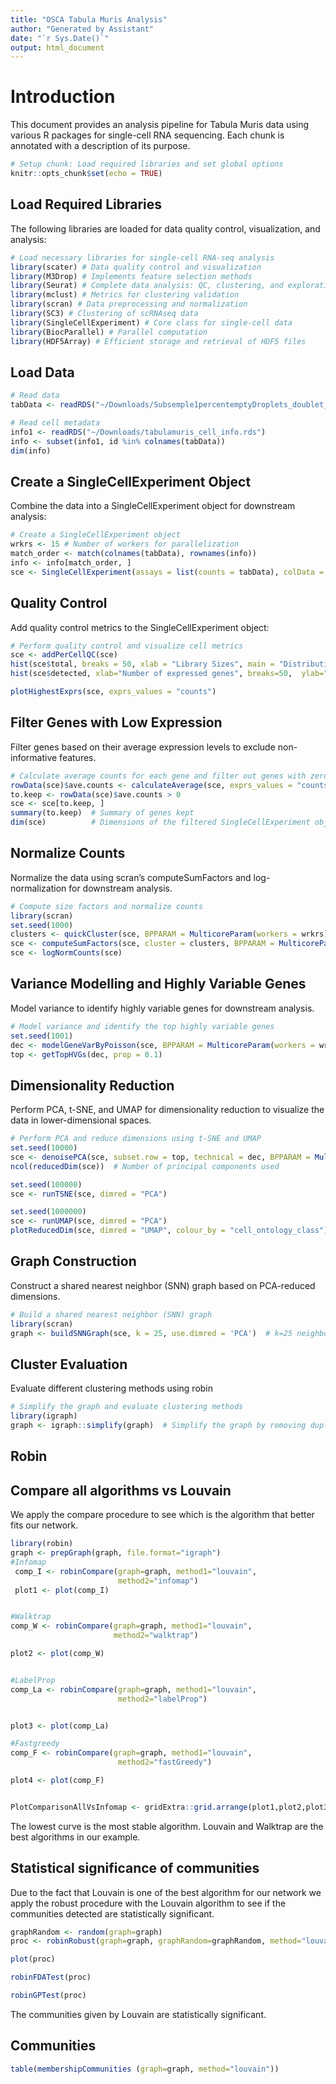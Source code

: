 ```yaml
---
title: "OSCA Tabula Muris Analysis"
author: "Generated by Assistant"
date: "`r Sys.Date()`"
output: html_document
---
```


# Introduction

This document provides an analysis pipeline for Tabula Muris data using various R packages for single-cell RNA sequencing. Each chunk is annotated with a description of its purpose.

```r
# Setup chunk: Load required libraries and set global options
knitr::opts_chunk$set(echo = TRUE)
```

## Load Required Libraries

The following libraries are loaded for data quality control, visualization, and analysis:

```r
# Load necessary libraries for single-cell RNA-seq analysis
library(scater) # Data quality control and visualization
library(M3Drop) # Implements feature selection methods
library(Seurat) # Complete data analysis: QC, clustering, and exploration
library(mclust) # Metrics for clustering validation
library(scran) # Data preprocessing and normalization
library(SC3) # Clustering of scRNAseq data
library(SingleCellExperiment) # Core class for single-cell data
library(BiocParallel) # Parallel computation
library(HDF5Array) # Efficient storage and retrieval of HDF5 files
```

## Load Data

```r
# Read data
tabData <- readRDS("~/Downloads/Subsemple1percentemptyDroplets_doublet_filtered_tabulamuris_mtx.rds")

# Read cell metadata 
info1 <- readRDS("~/Downloads/tabulamuris_cell_info.rds")
info <- subset(info1, id %in% colnames(tabData))
dim(info)
```

## Create a SingleCellExperiment Object

Combine the data into a SingleCellExperiment object for downstream analysis:

```r
# Create a SingleCellExperiment object
wrkrs <- 15 # Number of workers for parallelization
match_order <- match(colnames(tabData), rownames(info))
info <- info[match_order, ]
sce <- SingleCellExperiment(assays = list(counts = tabData), colData = info)
```

## Quality Control

Add quality control metrics to the SingleCellExperiment object:

```r
# Perform quality control and visualize cell metrics
sce <- addPerCellQC(sce)
hist(sce$total, breaks = 50, xlab = "Library Sizes", main = "Distribution of Library Sizes")
hist(sce$detected, xlab="Number of expressed genes", breaks=50,  ylab="Number of cells")

plotHighestExprs(sce, exprs_values = "counts")
```

## Filter Genes with Low Expression
Filter genes based on their average expression levels to exclude non-informative features.

```r
# Calculate average counts for each gene and filter out genes with zero average expression
rowData(sce)$ave.counts <- calculateAverage(sce, exprs_values = "counts", BPPARAM = MulticoreParam(workers = wrkrs))
to.keep <- rowData(sce)$ave.counts > 0
sce <- sce[to.keep, ]
summary(to.keep)  # Summary of genes kept
dim(sce)          # Dimensions of the filtered SingleCellExperiment object

```

## Normalize Counts
Normalize the data using scran's computeSumFactors and log-normalization for downstream analysis.
```r
# Compute size factors and normalize counts
library(scran)
set.seed(1000)
clusters <- quickCluster(sce, BPPARAM = MulticoreParam(workers = wrkrs))
sce <- computeSumFactors(sce, cluster = clusters, BPPARAM = MulticoreParam(workers = wrkrs))
sce <- logNormCounts(sce)

```

## Variance Modelling and Highly Variable Genes
Model variance to identify highly variable genes for downstream analysis.

```r
# Model variance and identify the top highly variable genes
set.seed(1001)
dec <- modelGeneVarByPoisson(sce, BPPARAM = MulticoreParam(workers = wrkrs))
top <- getTopHVGs(dec, prop = 0.1)

```

## Dimensionality Reduction
Perform PCA, t-SNE, and UMAP for dimensionality reduction to visualize the data in lower-dimensional spaces.
```r
# Perform PCA and reduce dimensions using t-SNE and UMAP
set.seed(10000)
sce <- denoisePCA(sce, subset.row = top, technical = dec, BPPARAM = MulticoreParam(workers = wrkrs))
ncol(reducedDim(sce))  # Number of principal components used

set.seed(100000)
sce <- runTSNE(sce, dimred = "PCA")

set.seed(1000000)
sce <- runUMAP(sce, dimred = "PCA")
plotReducedDim(sce, dimred = "UMAP", colour_by = "cell_ontology_class")  # Plot UMAP
```


## Graph Construction
Construct a shared nearest neighbor (SNN) graph based on PCA-reduced dimensions.

```r
# Build a shared nearest neighbor (SNN) graph
library(scran)
graph <- buildSNNGraph(sce, k = 25, use.dimred = 'PCA')  # k=25 neighbors

```



## Cluster Evaluation
Evaluate different clustering methods using robin

```r
# Simplify the graph and evaluate clustering methods
library(igraph)
graph <- igraph::simplify(graph)  # Simplify the graph by removing duplicate edges
```

## Robin
## Compare all algorithms vs Louvain
We apply the compare procedure to see which is the algorithm that better fits our network.
```r
library(robin)
graph <- prepGraph(graph, file.format="igraph")
#Infomap
 comp_I <- robinCompare(graph=graph, method1="louvain",
                        method2="infomap")
 plot1 <- plot(comp_I)


#Walktrap
comp_W <- robinCompare(graph=graph, method1="louvain",
                       method2="walktrap")

plot2 <- plot(comp_W)


#LabelProp
comp_La <- robinCompare(graph=graph, method1="louvain",
                        method2="labelProp")


plot3 <- plot(comp_La)

#Fastgreedy
comp_F <- robinCompare(graph=graph, method1="louvain",
                        method2="fastGreedy")

plot4 <- plot(comp_F)


PlotComparisonAllVsInfomap <- gridExtra::grid.arrange(plot1,plot2,plot3,plot4, ncol=2)

```


The lowest curve is the most stable algorithm. Louvain and Walktrap are the best algorithms in our example. 



## Statistical significance of communities

Due to the fact that Louvain is one of the best algorithm for our network we apply the robust procedure with the Louvain algorithm to see if the communities detected are statistically significant.

```r
graphRandom <- random(graph=graph)
proc <- robinRobust(graph=graph, graphRandom=graphRandom, method="louvain")

plot(proc)

robinFDATest(proc)

robinGPTest(proc)
```

The communities given by Louvain are statistically significant.

## Communities
```r
table(membershipCommunities (graph=graph, method="louvain"))

```

